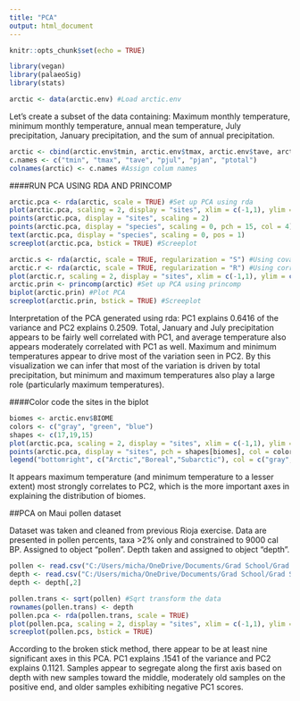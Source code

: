 ```yaml
---
title: "PCA"
output: html_document
---
```


```r
knitr::opts_chunk$set(echo = TRUE)
```

```r
library(vegan)
library(palaeoSig)
library(stats)
```
```r
arctic <- data(arctic.env) #Load arctic.env
```


Let's create a subset of the data containing: Maximum monthly temperature, minimum monthly temperature, annual mean temperature, July precipitation, January precipitation, and the sum of annual precipitation.

```r
arctic <- cbind(arctic.env$tmin, arctic.env$tmax, arctic.env$tave, arctic.env$pjul, arctic.env$pjan, arctic.env$ptotal)
c.names <- c("tmin", "tmax", "tave", "pjul", "pjan", "ptotal")
colnames(arctic) <- c.names #Assign colum names
```


####RUN PCA USING RDA AND PRINCOMP

```r
arctic.pca <- rda(arctic, scale = TRUE) #Set up PCA using rda
plot(arctic.pca, scaling = 2, display = "sites", xlim = c(-1,1), ylim = c(-1,1)) #Plot the PCA
points(arctic.pca, display = "sites", scaling = 2)
points(arctic.pca, display = "species", scaling = 0, pch = 15, col = 4)
text(arctic.pca, display = "species", scaling = 0, pos = 1)
screeplot(arctic.pca, bstick = TRUE) #Screeplot

arctic.s <- rda(arctic, scale = TRUE, regularization = "S") #Using covariance
arctic.r <- rda(arctic, scale = TRUE, regularization = "R") #Using correlation
plot(arctic.r, scaling = 2, display = "sites", xlim = c(-1,1), ylim = c(-1,1))  #Using correlation matrix
arctic.prin <- princomp(arctic) #Set up PCA using princomp
biplot(arctic.prin) #Plot PCA
screeplot(arctic.prin, bstick = TRUE) #Screeplot
```


Interpretation of the PCA generated using rda: PC1 explains 0.6416 of the variance and PC2 explains 0.2509. Total, January and July precipitation appears to be fairly well correlated with PC1, and average temperature also appears moderately correlated with PC1 as well. Maximum and minimum temperatures appear to drive most of the variation seen in PC2. By this visualization we can infer that most of the variation is driven by total precipitation, but minimum and maximum temperatures also play a large role (particularly maximum temperatures).

####Color code the sites in the biplot

```r
biomes <- arctic.env$BIOME
colors <- c("gray", "green", "blue")
shapes <- c(17,19,15)
plot(arctic.pca, scaling = 2, display = "sites", xlim = c(-1,1), ylim = c(-1,1)) #Plot PCS
points(arctic.pca, display = "sites", pch = shapes[biomes], col = colors[biomes], scaling = 2.5) #Sites organized by biome
legend("bottomright", c("Arctic","Boreal","Subarctic"), col = c("gray", "green", "blue"), pch = c(17,19,15)) #Add legend
```


It appears maximum temperature (and minimum temperature to a lesser extent) most strongly correlates to PC2, which is the more important axes in explaining the distribution of biomes.


##PCA on Maui pollen dataset

Dataset was taken and cleaned from previous Rioja exercise. Data are presented in pollen percents, taxa >2% only and constrained to 9000 cal BP. Assigned to object "pollen". Depth taken and assigned to object "depth".

```r
pollen <- read.csv("C:/Users/micha/OneDrive/Documents/Grad School/Grad School Year 2/Quantitative Methods in Paleoecology/Paleo-R/PaleoPractice/pollen_clean.csv")
depth <- read.csv("C:/Users/micha/OneDrive/Documents/Grad School/Grad School Year 2/Quantitative Methods in Paleoecology/Paleo-R/PaleoPractice/depth.csv")
depth <- depth[,2]
```
```r
pollen.trans <- sqrt(pollen) #Sqrt transform the data
rownames(pollen.trans) <- depth
pollen.pca <- rda(pollen.trans, scale = TRUE)
plot(pollen.pca, scaling = 2, display = "sites", xlim = c(-1,1), ylim = c(-2,4))
screeplot(pollen.pcs, bstick = TRUE)
```


According to the broken stick method, there appear to be at least nine significant axes in this PCA. PC1 explains .1541 of the variance and PC2 explains 0.1121. Samples appear to segregate along the first axis based on depth with new samples toward the middle, moderately old samples on the positive end, and older samples exhibiting negative PC1 scores.